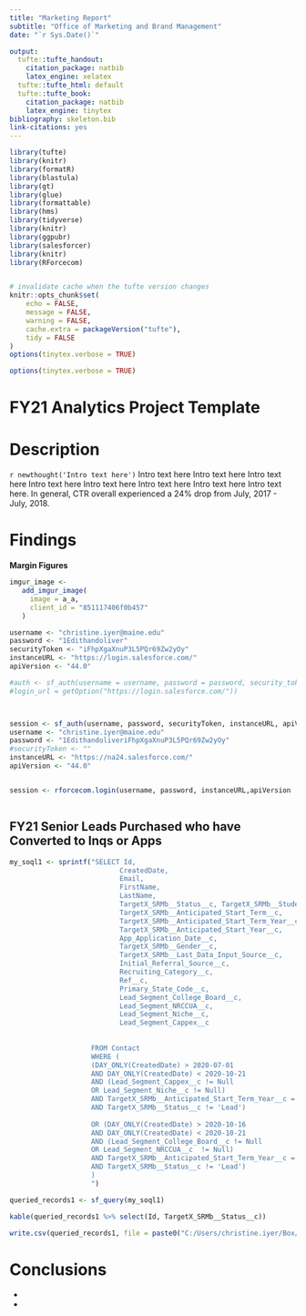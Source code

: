 ```yaml
---
title: "Marketing Report"
subtitle: "Office of Marketing and Brand Management"
date: "`r Sys.Date()`"

output:
  tufte::tufte_handout:
    citation_package: natbib
    latex_engine: xelatex
  tufte::tufte_html: default
  tufte::tufte_book:
    citation_package: natbib
    latex_engine: tinytex
bibliography: skeleton.bib
link-citations: yes
---
```


```r
library(tufte)
library(knitr)
library(formatR)
library(blastula)
library(gt)
library(glue)
library(formattable)
library(hms)
library(tidyverse)
library(knitr)
library(ggpubr)
library(salesforcer)
library(knitr)
library(RForcecom)


# invalidate cache when the tufte version changes
knitr::opts_chunk$set(
	echo = FALSE,
	message = FALSE,
	warning = FALSE,
	cache.extra = packageVersion("tufte"),
	tidy = FALSE
)
options(tinytex.verbose = TRUE)
```

```r
options(tinytex.verbose = TRUE)
```

# __FY21 Analytics Project Template__

# Description


`r newthought('Intro text here')` Intro text here Intro text here Intro text here Intro text here Intro text here Intro text here Intro text here Intro text here. In general,
    \href{https://blog.adstage.io/facebook-ads-benchmarks}{{\color{blue}{\underline{FB Newsfeed }}}} CTR overall experienced a 24% drop from July, 2017 - July, 2018.




# Findings


__Margin Figures__




```r
imgur_image <-
   add_imgur_image(
     image = a_a,
     client_id = "851117406f0b457"
   )

```


```r
username <- "christine.iyer@maine.edu"
password <- "1Edithandoliver"
securityToken <- "iFhpXgaXnuP3L5PQr69Zw2yOy"
instanceURL <- "https://login.salesforce.com/"
apiVersion <- "44.0"

#auth <- sf_auth(username = username, password = password, security_token = securityToken,
#login_url = getOption("https://login.salesforce.com/"))



session <- sf_auth(username, password, securityToken, instanceURL, apiVersion)
username <- "christine.iyer@maine.edu"
password <- "1EdithandoliveriFhpXgaXnuP3L5PQr69Zw2yOy"
#securityToken <- ""
instanceURL <- "https://na24.salesforce.com/"
apiVersion <- "44.0"


session <- rforcecom.login(username, password, instanceURL,apiVersion  ) 



```


## __FY21 Senior Leads Purchased who have Converted to Inqs or Apps__

```r
my_soql1 <- sprintf("SELECT Id,
                           CreatedDate,
                           Email, 
                           FirstName, 
                           LastName,
                           TargetX_SRMb__Status__c, TargetX_SRMb__Student_Type__c,
                           TargetX_SRMb__Anticipated_Start_Term__c,
                           TargetX_SRMb__Anticipated_Start_Term_Year__c, 
                           TargetX_SRMb__Anticipated_Start_Year__c,
                           App_Application_Date__c,  
                           TargetX_SRMb__Gender__c,  
                           TargetX_SRMb__Last_Data_Input_Source__c,                                                                                                        Initial_Source_Date__c, 
                           Initial_Referral_Source__c, 
                           Recruiting_Category__c,
                           Ref__c, 
                           Primary_State_Code__c, 
                           Lead_Segment_College_Board__c, 
                           Lead_Segment_NRCCUA__c, 
                           Lead_Segment_Niche__c, 
                           Lead_Segment_Cappex__c
                           
                           
                    FROM Contact 
                    WHERE (
                    (DAY_ONLY(CreatedDate) > 2020-07-01 
                    AND DAY_ONLY(CreatedDate) < 2020-10-21
                    AND (Lead_Segment_Cappex__c != Null
                    OR Lead_Segment_Niche__c != Null)
                    AND TargetX_SRMb__Anticipated_Start_Term_Year__c = 'Fall 2021'
                    AND TargetX_SRMb__Status__c != 'Lead')
                    
                    OR (DAY_ONLY(CreatedDate) > 2020-10-16 
                    AND DAY_ONLY(CreatedDate) < 2020-10-21
                    AND (Lead_Segment_College_Board__c != Null
                    OR Lead_Segment_NRCCUA__c  != Null)
                    AND TargetX_SRMb__Anticipated_Start_Term_Year__c = 'Fall 2021'
                    AND TargetX_SRMb__Status__c != 'Lead')
                    )
                    ")

queried_records1 <- sf_query(my_soql1)

kable(queried_records1 %>% select(Id, TargetX_SRMb__Status__c))
```



```r
write.csv(queried_records1, file = paste0("C:/Users/christine.iyer/Box/FY21 Search/Search 1/Data Tidying/FY21_SF_Queried_Inq_and_Apps/FY21_October_SR_", Sys.Date(), "_.csv"), row.names = F)
```





# Conclusions

 
* 
* 


\href{https://www.wrike.com/open.htm?id=570713380}{{\color{blue}{\underline{Wrike Project Details}}}}

\href{https://github.com/edithbird/FY21_Search_Name_Purchase}{{\color{blue}{\underline{Github Repository}}}}

